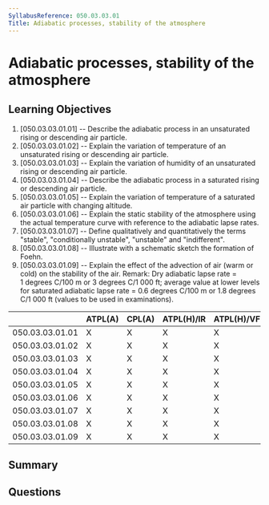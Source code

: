 ```yaml
---
SyllabusReference: 050.03.03.01
Title: Adiabatic processes, stability of the atmosphere
---
```


# Adiabatic processes, stability of the atmosphere

## Learning Objectives

1. [050.03.03.01.01] -- Describe the adiabatic process in an unsaturated rising
   or descending air particle.
2. [050.03.03.01.02] -- Explain the variation of temperature of an unsaturated
   rising or descending air particle.
3. [050.03.03.01.03] -- Explain the variation of humidity of an unsaturated
   rising or descending air particle.
4. [050.03.03.01.04] -- Describe the adiabatic process in a saturated rising or
   descending air particle.
5. [050.03.03.01.05] -- Explain the variation of temperature of a saturated air
   particle with changing altitude.
6. [050.03.03.01.06] -- Explain the static stability of the atmosphere using the
   actual temperature curve with reference to the adiabatic lapse rates.
7. [050.03.03.01.07] -- Define qualitatively and quantitatively the terms
   "stable", "conditionally unstable", "unstable" and "indifferent".
8. [050.03.03.01.08] -- Illustrate with a schematic sketch the formation of
   Foehn.
9. [050.03.03.01.09] -- Explain the effect of the advection of air (warm or
   cold) on the stability of the air. Remark: Dry adiabatic lapse rate =
   1 degrees C/100 m or 3 degrees C/1 000 ft; average value at lower levels for
   saturated adiabatic lapse rate = 0.6 degrees C/100 m or 1.8 degrees C/1 000
   ft (values to be used in examinations).

|                 | ATPL(A) | CPL(A) | ATPL(H)/IR | ATPL(H)/VFR | CPL(H) | IR  | CBIR(A) |
| --------------- | ------- | ------ | ---------- | ----------- | ------ | --- | ------- |
| 050.03.03.01.01 | X       | X      | X          | X           | X      | X   | X       |
| 050.03.03.01.02 | X       | X      | X          | X           | X      | X   | X       |
| 050.03.03.01.03 | X       | X      | X          | X           | X      | X   | X       |
| 050.03.03.01.04 | X       | X      | X          | X           | X      | X   | X       |
| 050.03.03.01.05 | X       | X      | X          | X           | X      | X   | X       |
| 050.03.03.01.06 | X       | X      | X          | X           | X      | X   | X       |
| 050.03.03.01.07 | X       | X      | X          | X           | X      | X   | X       |
| 050.03.03.01.08 | X       | X      | X          | X           | X      | X   | X       |
| 050.03.03.01.09 | X       | X      | X          | X           | X      | X   | X       |

## Summary

## Questions
